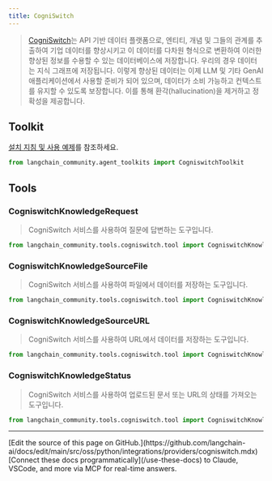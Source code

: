 ```yaml
---
title: CogniSwitch
---
```


>[CogniSwitch](https://www.cogniswitch.ai/aboutus)는 API 기반 데이터 플랫폼으로,
> 엔티티, 개념 및 그들의 관계를 추출하여 기업 데이터를 향상시키고
> 이 데이터를 다차원 형식으로 변환하여
> 이러한 향상된 정보를 수용할 수 있는 데이터베이스에 저장합니다. 우리의 경우 데이터는
> 지식 그래프에 저장됩니다. 이렇게 향상된 데이터는 이제 LLM 및
> 기타 GenAI 애플리케이션에서 사용할 준비가 되어 있으며, 데이터가 소비 가능하고 컨텍스트를 유지할 수 있도록 보장합니다.
> 이를 통해 환각(hallucination)을 제거하고 정확성을 제공합니다.

## Toolkit

[설치 지침 및 사용 예제](/oss/python/integrations/tools/cogniswitch)를 참조하세요.

```python
from langchain_community.agent_toolkits import CogniswitchToolkit
```

## Tools

### CogniswitchKnowledgeRequest

>CogniSwitch 서비스를 사용하여 질문에 답변하는 도구입니다.

```python
from langchain_community.tools.cogniswitch.tool import CogniswitchKnowledgeRequest
```

### CogniswitchKnowledgeSourceFile

>CogniSwitch 서비스를 사용하여 파일에서 데이터를 저장하는 도구입니다.

```python
from langchain_community.tools.cogniswitch.tool import CogniswitchKnowledgeSourceFile
```

### CogniswitchKnowledgeSourceURL

>CogniSwitch 서비스를 사용하여 URL에서 데이터를 저장하는 도구입니다.

```python
from langchain_community.tools.cogniswitch.tool import CogniswitchKnowledgeSourceURL
```

### CogniswitchKnowledgeStatus

>CogniSwitch 서비스를 사용하여 업로드된 문서 또는 URL의 상태를 가져오는 도구입니다.

```python
from langchain_community.tools.cogniswitch.tool import CogniswitchKnowledgeStatus
```

---

<Callout icon="pen-to-square" iconType="regular">
    [Edit the source of this page on GitHub.](https://github.com/langchain-ai/docs/edit/main/src/oss/python/integrations/providers/cogniswitch.mdx)
</Callout>
<Tip icon="terminal" iconType="regular">
    [Connect these docs programmatically](/use-these-docs) to Claude, VSCode, and more via MCP for    real-time answers.
</Tip>
